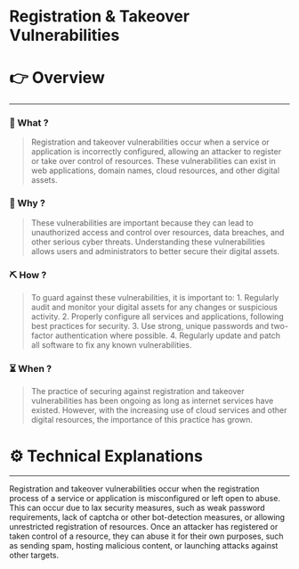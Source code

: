 # Registration & Takeover Vulnerabilities


# 👉 Overview

---

### 👀 What ?

> Registration and takeover vulnerabilities occur when a service or application is incorrectly configured, allowing an attacker to register or take over control of resources. These vulnerabilities can exist in web applications, domain names, cloud resources, and other digital assets.
> 

### 🧐 Why ?

> These vulnerabilities are important because they can lead to unauthorized access and control over resources, data breaches, and other serious cyber threats. Understanding these vulnerabilities allows users and administrators to better secure their digital assets.
> 

### ⛏️ How ?

> To guard against these vulnerabilities, it is important to: 1. Regularly audit and monitor your digital assets for any changes or suspicious activity. 2. Properly configure all services and applications, following best practices for security. 3. Use strong, unique passwords and two-factor authentication where possible. 4. Regularly update and patch all software to fix any known vulnerabilities.
> 

### ⏳ When ?

> The practice of securing against registration and takeover vulnerabilities has been ongoing as long as internet services have existed. However, with the increasing use of cloud services and other digital resources, the importance of this practice has grown.
> 

# ⚙️ Technical Explanations

---

Registration and takeover vulnerabilities occur when the registration process of a service or application is misconfigured or left open to abuse. This can occur due to lax security measures, such as weak password requirements, lack of captcha or other bot-detection measures, or allowing unrestricted registration of resources. Once an attacker has registered or taken control of a resource, they can abuse it for their own purposes, such as sending spam, hosting malicious content, or launching attacks against other targets.
